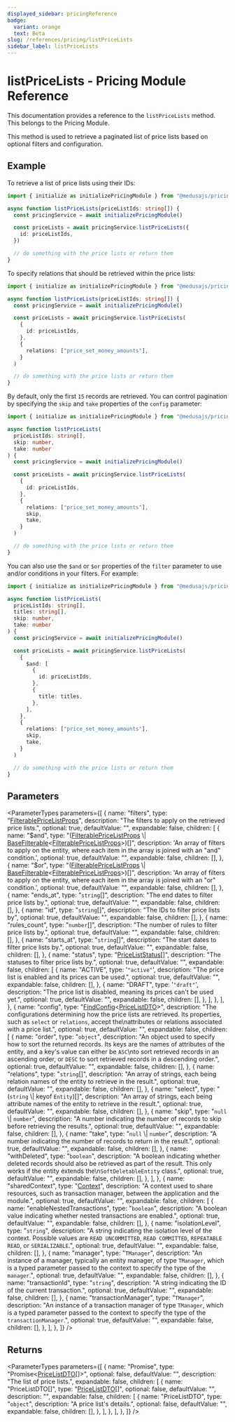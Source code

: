 ```yaml
---
displayed_sidebar: pricingReference
badge:
  variant: orange
  text: Beta
slug: /references/pricing/listPriceLists
sidebar_label: listPriceLists
---
```



# listPriceLists - Pricing Module Reference

This documentation provides a reference to the `listPriceLists` method. This belongs to the Pricing Module.

This method is used to retrieve a paginated list of price lists based on optional filters and configuration.

## Example

To retrieve a list of price lists using their IDs:

```ts
import { initialize as initializePricingModule } from "@medusajs/pricing"

async function listPriceLists(priceListIds: string[]) {
  const pricingService = await initializePricingModule()

  const priceLists = await pricingService.listPriceLists({
    id: priceListIds,
  })

  // do something with the price lists or return them
}
```

To specify relations that should be retrieved within the price lists:

```ts
import { initialize as initializePricingModule } from "@medusajs/pricing"

async function listPriceLists(priceListIds: string[]) {
  const pricingService = await initializePricingModule()

  const priceLists = await pricingService.listPriceLists(
    {
      id: priceListIds,
    },
    {
      relations: ["price_set_money_amounts"],
    }
  )

  // do something with the price lists or return them
}
```

By default, only the first `15` records are retrieved. You can control pagination by specifying the `skip` and `take` properties of the `config` parameter:

```ts
import { initialize as initializePricingModule } from "@medusajs/pricing"

async function listPriceLists(
  priceListIds: string[],
  skip: number,
  take: number
) {
  const pricingService = await initializePricingModule()

  const priceLists = await pricingService.listPriceLists(
    {
      id: priceListIds,
    },
    {
      relations: ["price_set_money_amounts"],
      skip,
      take,
    }
  )

  // do something with the price lists or return them
}
```

You can also use the `$and` or `$or` properties of the `filter` parameter to use and/or conditions in your filters. For example:

```ts
import { initialize as initializePricingModule } from "@medusajs/pricing"

async function listPriceLists(
  priceListIds: string[],
  titles: string[],
  skip: number,
  take: number
) {
  const pricingService = await initializePricingModule()

  const priceLists = await pricingService.listPriceLists(
    {
      $and: [
        {
          id: priceListIds,
        },
        {
          title: titles,
        },
      ],
    },
    {
      relations: ["price_set_money_amounts"],
      skip,
      take,
    }
  )

  // do something with the price lists or return them
}
```

## Parameters

<ParameterTypes
  parameters={[
    {
      name: "filters",
      type: "[FilterablePriceListProps](../../pricing/interfaces/pricing.FilterablePriceListProps.mdx)",
      description: "The filters to apply on the retrieved price lists.",
      optional: true,
      defaultValue: "",
      expandable: false,
      children: [
        {
          name: "$and",
          type: "([FilterablePriceListProps](../../pricing/interfaces/pricing.FilterablePriceListProps.mdx) \\| [BaseFilterable](../../pricing/interfaces/pricing.BaseFilterable.mdx)&#60;[FilterablePriceListProps](../../pricing/interfaces/pricing.FilterablePriceListProps.mdx)&#62;)[]",
          description:
            'An array of filters to apply on the entity, where each item in the array is joined with an "and" condition.',
          optional: true,
          defaultValue: "",
          expandable: false,
          children: [],
        },
        {
          name: "$or",
          type: "([FilterablePriceListProps](../../pricing/interfaces/pricing.FilterablePriceListProps.mdx) \\| [BaseFilterable](../../pricing/interfaces/pricing.BaseFilterable.mdx)&#60;[FilterablePriceListProps](../../pricing/interfaces/pricing.FilterablePriceListProps.mdx)&#62;)[]",
          description:
            'An array of filters to apply on the entity, where each item in the array is joined with an "or" condition.',
          optional: true,
          defaultValue: "",
          expandable: false,
          children: [],
        },
        {
          name: "ends_at",
          type: "`string`[]",
          description: "The end dates to filter price lists by.",
          optional: true,
          defaultValue: "",
          expandable: false,
          children: [],
        },
        {
          name: "id",
          type: "`string`[]",
          description: "The IDs to filter price lists by",
          optional: true,
          defaultValue: "",
          expandable: false,
          children: [],
        },
        {
          name: "rules_count",
          type: "`number`[]",
          description: "The number of rules to filter price lists by.",
          optional: true,
          defaultValue: "",
          expandable: false,
          children: [],
        },
        {
          name: "starts_at",
          type: "`string`[]",
          description: "The start dates to filter price lists by.",
          optional: true,
          defaultValue: "",
          expandable: false,
          children: [],
        },
        {
          name: "status",
          type: "[PriceListStatus](../../pricing/enums/pricing.PriceListStatus.mdx)[]",
          description: "The statuses to filter price lists by.",
          optional: true,
          defaultValue: "",
          expandable: false,
          children: [
            {
              name: "ACTIVE",
              type: '`"active"`',
              description:
                "The price list is enabled and its prices can be used.",
              optional: true,
              defaultValue: "",
              expandable: false,
              children: [],
            },
            {
              name: "DRAFT",
              type: '`"draft"`',
              description:
                "The price list is disabled, meaning its prices can't be used yet.",
              optional: true,
              defaultValue: "",
              expandable: false,
              children: [],
            },
          ],
        },
      ],
    },
    {
      name: "config",
      type: "[FindConfig](../../pricing/interfaces/pricing.FindConfig.mdx)&#60;[PriceListDTO](../../pricing/interfaces/pricing.PriceListDTO.mdx)&#62;",
      description:
        "The configurations determining how the price lists are retrieved. Its properties, such as `select` or `relations`, accept the\nattributes or relations associated with a price list.",
      optional: true,
      defaultValue: "",
      expandable: false,
      children: [
        {
          name: "order",
          type: "`object`",
          description:
            "An object used to specify how to sort the returned records. Its keys are the names of attributes of the entity, and a key's value can either be `ASC`\nto sort retrieved records in an ascending order, or `DESC` to sort retrieved records in a descending order.",
          optional: true,
          defaultValue: "",
          expandable: false,
          children: [],
        },
        {
          name: "relations",
          type: "`string`[]",
          description:
            "An array of strings, each being relation names of the entity to retrieve in the result.",
          optional: true,
          defaultValue: "",
          expandable: false,
          children: [],
        },
        {
          name: "select",
          type: "(`string` \\| keyof `Entity`)[]",
          description:
            "An array of strings, each being attribute names of the entity to retrieve in the result.",
          optional: true,
          defaultValue: "",
          expandable: false,
          children: [],
        },
        {
          name: "skip",
          type: "`null` \\| `number`",
          description:
            "A number indicating the number of records to skip before retrieving the results.",
          optional: true,
          defaultValue: "",
          expandable: false,
          children: [],
        },
        {
          name: "take",
          type: "`null` \\| `number`",
          description:
            "A number indicating the number of records to return in the result.",
          optional: true,
          defaultValue: "",
          expandable: false,
          children: [],
        },
        {
          name: "withDeleted",
          type: "`boolean`",
          description:
            "A boolean indicating whether deleted records should also be retrieved as part of the result. This only works if the entity extends the\n`SoftDeletableEntity` class.",
          optional: true,
          defaultValue: "",
          expandable: false,
          children: [],
        },
      ],
    },
    {
      name: "sharedContext",
      type: "[Context](../../pricing/interfaces/pricing.Context.mdx)",
      description:
        "A context used to share resources, such as transaction manager, between the application and the module.",
      optional: true,
      defaultValue: "",
      expandable: false,
      children: [
        {
          name: "enableNestedTransactions",
          type: "`boolean`",
          description:
            "A boolean value indicating whether nested transactions are enabled.",
          optional: true,
          defaultValue: "",
          expandable: false,
          children: [],
        },
        {
          name: "isolationLevel",
          type: "`string`",
          description:
            "A string indicating the isolation level of the context. Possible values are `READ UNCOMMITTED`, `READ COMMITTED`, `REPEATABLE READ`, or `SERIALIZABLE`.",
          optional: true,
          defaultValue: "",
          expandable: false,
          children: [],
        },
        {
          name: "manager",
          type: "`TManager`",
          description:
            "An instance of a manager, typically an entity manager, of type `TManager`, which is a typed parameter passed to the context to specify the type of the `manager`.",
          optional: true,
          defaultValue: "",
          expandable: false,
          children: [],
        },
        {
          name: "transactionId",
          type: "`string`",
          description: "A string indicating the ID of the current transaction.",
          optional: true,
          defaultValue: "",
          expandable: false,
          children: [],
        },
        {
          name: "transactionManager",
          type: "`TManager`",
          description:
            "An instance of a transaction manager of type `TManager`, which is a typed parameter passed to the context to specify the type of the `transactionManager`.",
          optional: true,
          defaultValue: "",
          expandable: false,
          children: [],
        },
      ],
    },
  ]}
/>

## Returns

<ParameterTypes
  parameters={[
    {
      name: "Promise",
      type: "Promise&#60;[PriceListDTO](../../pricing/interfaces/pricing.PriceListDTO.mdx)[]&#62;",
      optional: false,
      defaultValue: "",
      description: "The list of price lists.",
      expandable: false,
      children: [
        {
          name: "PriceListDTO[]",
          type: "[PriceListDTO](../../pricing/interfaces/pricing.PriceListDTO.mdx)[]",
          optional: false,
          defaultValue: "",
          description: "",
          expandable: false,
          children: [
            {
              name: "PriceListDTO",
              type: "`object`",
              description: "A price list's details.",
              optional: false,
              defaultValue: "",
              expandable: false,
              children: [],
            },
          ],
        },
      ],
    },
  ]}
/>
